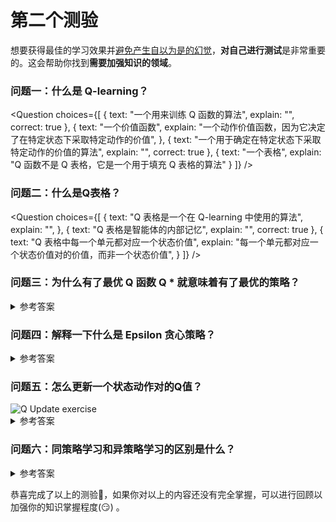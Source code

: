 # 第二个测验

想要获得最佳的学习效果并[避免产生自以为是的幻觉](https://www.coursera.org/lecture/learning-how-to-learn/illusions-of-competence-BuFzf)，**对自己进行测试**是非常重要的。这会帮助你找到**需要加强知识的领域**。


### 问题一：什么是 Q-learning？

<Question
	choices={[
		{
			text: "一个用来训练 Q 函数的算法",
			explain: "",
      correct: true
		},
		{
			text: "一个价值函数",
			explain: "一个动作价值函数，因为它决定了在特定状态下采取特定动作的价值",
		},
    {
			text: "一个用于确定在特定状态下采取特定动作的价值的算法",
			explain: "",
      correct: true
		},
		{
			text: "一个表格",
      explain: "Q 函数不是 Q 表格，它是一个用于填充 Q 表格的算法"
		}
	]}
/>

### 问题二：什么是Q表格？

<Question
	choices={[
		{
			text: "Q 表格是一个在 Q-learning 中使用的算法",
			explain: "",
		},
		{
			text: "Q 表格是智能体的内部记忆",
			explain: "",
      correct: true
		},
    {
			text: "Q 表格中每一个单元都对应一个状态价值",
			explain: "每一个单元都对应一个状态价值对的价值，而非一个状态价值",
		}
	]}
/>

### 问题三：为什么有了最优 Q 函数 Q * 就意味着有了最优的策略？

<details>
<summary>参考答案</summary>



因为有了最优的 Q 函数， 我们就知道了在每个状态下应该采取的最优动作，所以这意味着我们有了最优的策略。

<img src="https://huggingface.co/datasets/huggingface-deep-rl-course/course-images/resolve/main/en/unit3/link-value-policy.jpg" alt="link value policy"/>

</details>

### 问题四：解释一下什么是 Epsilon 贪心策略？

<details>
<summary>参考答案</summary>
Epsilon贪心策略是一种处理探索和利用平衡问题的方法。



该方法思想为我们定义 epsilon ε = 1.0：

- 当概率为 *1 — ɛ* 时：让智能体进行利用（即智能体选择一个具有最高状态动作对价值的动作）

- 当概率为 *ɛ* 时：让智能体进行探索（尝试随机动作）

<img src="https://huggingface.co/datasets/huggingface-deep-rl-course/course-images/resolve/main/en/unit3/Q-learning-4.jpg" alt="Epsilon Greedy"/>


</details>

### 问题五：怎么更新一个状态动作对的Q值？

<img src="https://huggingface.co/datasets/huggingface-deep-rl-course/course-images/resolve/main/en/unit3/q-update-ex.jpg" alt="Q Update exercise"/>

<details>
<summary>参考答案</summary>
<img src="https://huggingface.co/datasets/huggingface-deep-rl-course/course-images/resolve/main/en/unit3/q-update-solution.jpg" alt="Q Update exercise"/>



</details>



### 问题六：同策略学习和异策略学习的区别是什么？

<details>
<summary>参考答案</summary>
<img src="https://huggingface.co/datasets/huggingface-deep-rl-course/course-images/resolve/main/en/unit3/off-on-4.jpg" alt="On/off policy"/>
</details>



恭喜完成了以上的测验🥳，如果你对以上的内容还没有完全掌握，可以进行回顾以加强你的知识掌握程度(😏) 。

